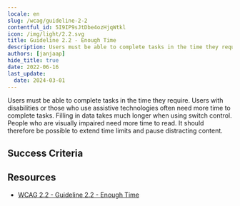 ```yaml
---
locale: en
slug: /wcag/guideline-2-2
contentful_id: 5I9IP9sJtDbe4ozHjqWtkl
icon: /img/light/2.2.svg
title: Guideline 2.2 - Enough Time
description: Users must be able to complete tasks in the time they require. Users with disabilities or those who use assistive technologies often need more time to complete tasks. Filling in data takes much longer when using switch control. People who are visually impaired need more time to read. It should therefore be possible to extend time limits and pause distracting content.
authors: [janjaap]
hide_title: true
date: 2022-06-16
last_update:
  date: 2024-03-01
---
```


<Hero
  title="Enough Time"
  image="/img/light/2.2.svg"
  alt="WCAG 2.2 icon"
  prefix="Guideline 2.2"
/>

Users must be able to complete tasks in the time they require. Users with disabilities or those who use assistive technologies often need more time to complete tasks. Filling in data takes much longer when using switch control. People who are visually impaired need more time to read. It should therefore be possible to extend time limits and pause distracting content.

## Success Criteria

<LinkList title="Success Criteria" isHighlighted={true}>
  <LinkListItem
    url="/en/guidelines/wcag/success-criterion-2-2-1"
    title="Success Criterion 2.2.1 - Timing Adjustable"
    label="Timing Adjustable"
    description="Ensure everyone has enough time to complete tasks."
    image="/img/light/2.2.1.svg"
    alt="WCAG 2.2.1 icon"
  />
  <LinkListItem
    url="/en/guidelines/wcag/success-criterion-2-2-2"
    title="Success Criterion 2.2.2 - Pause, Stop, Hide"
    label="Pause, Stop, Hide"
    description="Ensure it is possible to pause, stop or hide moving parts on the screen."
    image="/img/light/2.2.2.svg"
    alt="WCAG 2.2.2 icon"
  />
  <LinkListItem
    url="/en/guidelines/wcag/success-criterion-2-2-3"
    title="Success Criterion 2.2.3 - No Timing"
    label="No Timing"
    description="Timing should not be an essential part of the event or activity presented by the content, except for non-interactive synchronized media and real-time events."
    image="/img/light/2.2.3.svg"
    alt="WCAG 2.2.3 icon"
  />
  <LinkListItem
    url="/en/guidelines/wcag/success-criterion-2-2-4"
    title="Success Criterion 2.2.4 - Interruptions"
    label="Interruptions"
    description="Interruptions can be postponed or suppressed by the user, except interruptions involving an emergency.  "
    image="/img/light/2.2.4.svg"
    alt="WCAG 2.2.4 icon"
  />
  <LinkListItem
    url="/en/guidelines/wcag/success-criterion-2-2-5"
    title="Success Criterion 2.2.5 - Re-authenticating"
    label="Re-authenticating"
    description="When an authenticated session expires, the user can continue the activity without loss of data after re-authenticating."
    image="/img/light/2.2.5.svg"
    alt="WCAG 2.2.5 icon"
  />
  <LinkListItem
    url="/en/guidelines/wcag/success-criterion-2-2-6"
    title="Success Criterion 2.2.6 - Timeouts"
    label="Timeouts"
    description="Users are warned of the duration of any user inactivity that could cause data loss, unless the data is preserved for more than 20 hours when the user does not take any actions."
    image="/img/light/2.2.6.svg"
    alt="WCAG 2.2.6 icon"
  />
</LinkList>

## Resources

- [WCAG 2.2 - Guideline 2.2 - Enough Time](https://www.w3.org/TR/WCAG22/#enough-time)
